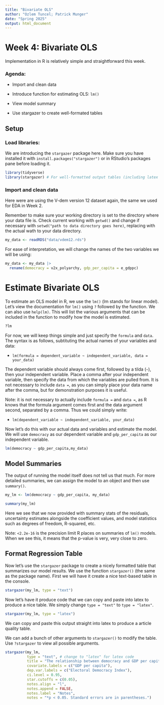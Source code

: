 ---
title: "Bivariate OLS"
author: "Ozlem Tuncel; Patrick Munger"
date: "Spring 2025"
output: html_document
---

# Week 4: Bivariate OLS

Implementation in R is relatively simple and straightforward this week.

### Agenda:

-   Import and clean data

-   Introduce function for estimating OLS: `lm()`

-   View model summary

-   Use stargazer to create well-formated tables

## Setup

### Load libraries:

We are introducing the `stargazer` package here. Make sure you have installed it with `install.packages("stargazer")` or in RStudio's packages pane before loading it.

```{r}
library(tidyverse) 
library(stargazer) # For well-formatted output tables (including latex code)
```

### Import and clean data

Here were are using the V-dem version 12 dataset again, the same we used for EDA in Week 2.

Remember to make sure your working directory is set to the directory where your data file is. Check current working with `getwd()` and change if necessary with `setwd("path to data directory goes here)`, replacing with the actual wath to your data directory.

```{r}
my_data <- readRDS("data/vdem12.rds")
```

For ease of interpretation, we will change the names of the two variables we will be using:

```{r}
my_data <- my_data |>
  rename(democracy = v2x_polyarchy, gdp_per_capita = e_gdppc)
```

# Estimate Bivariate OLS

To estimate an OLS model in R, we use the `lm()` (lm stands for linear model). Let's view the documentation for `lm()` using `?` followed by the function. We can also use `help(lm)`. This will list the various arguments that can be included in the function to modify how the model is estimated.

```{r}
?lm
```

For now, we will keep things simple and just specify the `formula` and `data`. The syntax is as follows, subtituting the actual names of your variables and data:

-   `lm(formula = dependent_variable ~ independent_variable, data = your_data)`

The dependent variable should always come first, followed by a tilda (`~`), then your independent variable. Place a comma after your independent variable, then specify the data from which the variables are pulled from. It is not necessary to include `data =`, as you can simply place your data name after the comma, but for demonstration purposes it is useful.

Note: it is not necessary to actually include `formula =` and `data =`, as R knows that the formula argument comes first and the data argument second, separated by a comma. Thus we could simply write:

-   `lm(dependent_variable ~ independent_variable, your_data)`

Now let's do this with our actual data and variables and estimate the model. We will use `democracy` as our dependent variable and `gdp_per_capita` as our independent variable.

```{r}
lm(democracy ~ gdp_per_capita,my_data) 
```

## Model Summaries

The output of running the model itself does not tell us that much. For more detailed summaries, we can assign the model to an object and then use `summary()`.

```{r}
my_lm <- lm(democracy ~ gdp_per_capita, my_data) 

summary(my_lm) 
```

Here we see that we now provided with summary stats of the residuals, uncertainty estimates alongside the coefficient values, and model statistics such as degrees of freedom, R-squared, etc.

Note: `<2.2e-16` is the precision limit R places on summaries of `lm()` models. When we see this, it means that the p-value is very, very close to zero.

## Format Regression Table

Now let's use the `stargazer` package to create a nicely formatted table that summarizes our model results. We use the function `stargazer()` (the same as the package name). First we will have it create a nice text-based table in the console.

```{r, warning = FALSE}
stargazer(my_lm, type = "text")
```

Now let's have it produce code that we can copy and paste into latex to produce a nice table. We simply change `type = "text"` to `type = "latex"`.

```{r, warning = FALSE}
stargazer(my_lm, type = "latex")
```

We can copy and paste this output straight into latex to produce a article quality table.

We can add a bunch of other arguments to `stargazer()` to modify the table. Use `?stargazer` to view all possible arguments.

```{r, warning=FALSE}
stargazer(my_lm, 
          type = "text", # change to "latex" for latex code 
          title = "The relationship between democracy and GDP per capita", 
          covariate.labels = c("GDP per capita"),
          dep.var.labels = c("Electoral Democracy Index"),
          ci.level = 0.95,
          star.cutoffs = c(0.05),
          notes.align = "l",
          notes.append = FALSE,
          notes.label = "Notes", 
          notes = "*p < 0.05. Standard errors are in parentheses.")
```
